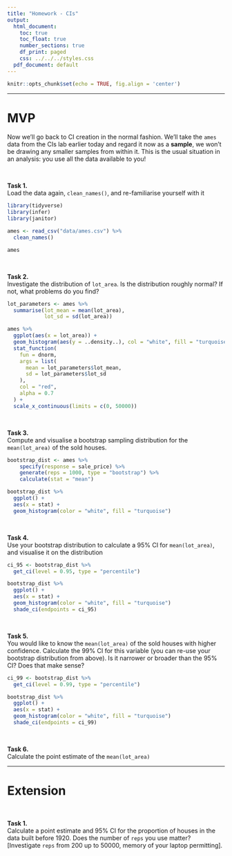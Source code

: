 ```yaml
---
title: "Homework - CIs"
output:
  html_document:
    toc: true
    toc_float: true
    number_sections: true
    df_print: paged
    css: ../../../styles.css
  pdf_document: default
---
```


```r
knitr::opts_chunk$set(echo = TRUE, fig.align = 'center')
```

<hr>

# MVP

Now we'll go back to CI creation in the normal fashion. We'll take the `ames` data from the CIs lab earlier today and regard it now as a **sample**, we won't be drawing any smaller samples from within it. This is the usual situation in an analysis: you use all the data available to you!

<br>

**Task 1.**  
Load the data again, `clean_names()`, and re-familiarise yourself with it

```r
library(tidyverse)
library(infer)
library(janitor)

ames <- read_csv("data/ames.csv") %>% 
  clean_names()

ames
```

<br>

**Task 2.**  
Investigate the distribution of `lot_area`. Is the distribution roughly normal? If not, what problems do you find?

```r
lot_parameters <- ames %>% 
  summarise(lot_mean = mean(lot_area),
            lot_sd = sd(lot_area))

ames %>% 
  ggplot(aes(x = lot_area)) +
  geom_histogram(aes(y = ..density..), col = "white", fill = "turquoise", bins = 30, alpha = 0.7) +
  stat_function(
    fun = dnorm, 
    args = list(
      mean = lot_parameters$lot_mean,
      sd = lot_parameters$lot_sd
    ),
    col = "red",
    alpha = 0.7
  ) +
  scale_x_continuous(limits = c(0, 50000))
```

<br>

**Task 3.**  
Compute and visualise a bootstrap sampling distribution for the `mean(lot_area)` of the sold houses.

```r
bootstrap_dist <- ames %>%
    specify(response = sale_price) %>%
    generate(reps = 1000, type = "bootstrap") %>%
    calculate(stat = "mean")

bootstrap_dist %>% 
  ggplot() +
  aes(x = stat) +
  geom_histogram(color = "white", fill = "turquoise")
```

<br>

**Task 4.**  
Use your bootstrap distribution to calculate a $95\%$ CI for `mean(lot_area)`, and visualise it on the distribution

```r
ci_95 <- bootstrap_dist %>% 
  get_ci(level = 0.95, type = "percentile")

bootstrap_dist %>% 
  ggplot() +
  aes(x = stat) +
  geom_histogram(color = "white", fill = "turquoise")
  shade_ci(endpoints = ci_95)
```

<br>

**Task 5.**  
You would like to know the `mean(lot_area)` of the sold houses with higher confidence. Calculate the $99\%$ CI for this variable (you can re-use your bootstrap distribution from above). Is it narrower or broader than the $95\%$ CI? Does that make sense?

```r
ci_99 <- bootstrap_dist %>% 
  get_ci(level = 0.99, type = "percentile")

bootstrap_dist %>% 
  ggplot() +
  aes(x = stat) +
  geom_histogram(color = "white", fill = "turquoise")
  shade_ci(endpoints = ci_99)
```

<br>

**Task 6.**  
Calculate the point estimate of the `mean(lot_area)`

<hr>

# Extension

<br>

**Task 1.**  
Calculate a point estimate and $95\%$ CI for the proportion of houses in the data built before 1920.  Does the number of `reps` you use matter? [Investigate `reps` from $200$ up to $50000$, memory of your laptop permitting].
<br><br>

